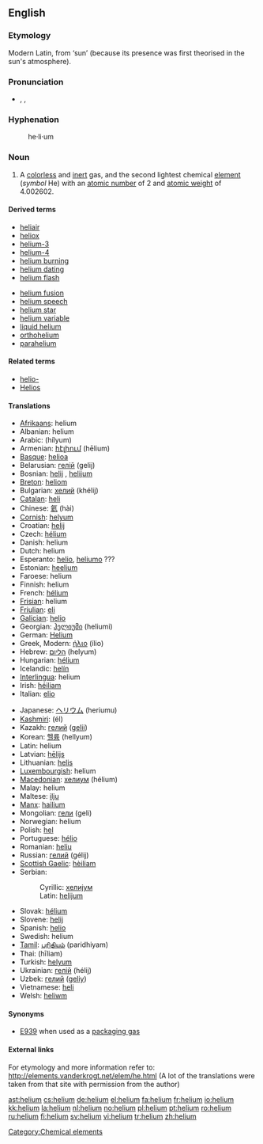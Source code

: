 {{see|Helium}}
==English==
{{wikipedia}}
{{elements|He|hydrogen|H|lithium|Li}}

===Etymology===
Modern Latin, from {{AGr.}} '''{{polytonic|[[ἥλιος]]}}''' ‘sun’ (because its presence was first theorised in the sun's atmosphere).

===Pronunciation===
*{{AHD|hē'lēəm}}, {{IPA|/ˈhiːlɪəm/}}, {{SAMPA|/"hi:li@m/}}

===Hyphenation===
:he&middot;li&middot;um

===Noun===
{{en-noun|-}}

# A [[colorless]] and [[inert]] gas, and the second lightest chemical [[element]] (''symbol'' He) with an [[atomic number]] of 2 and [[atomic weight]] of 4.002602.

====Derived terms====
{{top2}}
*[[heliair]]
*[[heliox]]
*[[helium-3]]
*[[helium-4]]
*[[helium burning]]
*[[helium dating]]
*[[helium flash]]
{{mid2}}
*[[helium fusion]]
*[[helium speech]]
*[[helium star]]
*[[helium variable]]
*[[liquid helium]]
*[[orthohelium]]
*[[parahelium]]
{{bottom}}

====Related terms====
*[[helio-]]<!--of the sun, not of helium-->
*[[Helios]]<!--the Greek sun god that helium is named after-->

====Translations====
{{top}}
*[[Afrikaans]]: helium
*Albanian: helium
*Arabic: {{ARchar|[[هيليوم]]}} (hílyum) {{m}}
*Armenian: [[հէլիում]] (hēlium)
*[[Basque]]: [[helioa]]
*Belarusian: [[гелій]] (gelij) {{m}}
*Bosnian: [[helij#Bosnian|helij]] {{m}}, [[helijum#Bosnian|helijum]] {{m}}
*[[Breton]]: [[heliom]] {{m}}
*Bulgarian: [[хелий]] (khélij) {{m}}
*[[Catalan]]: [[heli]]
*Chinese: [[氦]] (hài)
*[[Cornish]]: [[helyum]]
*Croatian: [[helij#Croatian|helij]] {{m}}
*Czech: [[hélium]] {{n}}
*Danish: helium
*Dutch: helium {{n}}
*Esperanto: [[helio]], [[heliumo]] ???
*Estonian: [[heelium]]
*Faroese: helium
*Finnish: helium
*French: [[hélium]] {{m}}
*[[Frisian]]: helium
*[[Friulian]]: [[eli]]
*[[Galician]]: [[helio]]
*Georgian: [[ჰელიუმი]] (heliumi)
*German: [[Helium]] {{n}}
*Greek, Modern: [[ήλιο]] (ílio) {{n}}
*Hebrew: [[הליום]] (helyum)
*Hungarian: [[hélium]]
*Icelandic: [[helín]]
*[[Interlingua]]: helium
*Irish: [[héiliam]]
*Italian: [[elio]] {{m}}
{{mid}}
*Japanese: [[ヘリウム]] (heriumu)
*[[Kashmiri]]: (él)
*Kazakh: [[гелий]] ([[gelii]])
*Korean: [[헬륨]] (hellyum)
*Latin: helium
*Latvian: [[hēlijs]]
*Lithuanian: [[helis]]
*[[Luxembourgish]]: helium
*[[Macedonian]]: [[хелиум]] (hélium) {{m}}
*Malay: helium
*Maltese: [[ilju]]
*[[Manx]]: [[hailium]]
*Mongolian: [[гели]] (geli)
*Norwegian: helium
*Polish: [[hel]] {{m}}
*Portuguese: [[hélio]] {{m}}
*Romanian: [[heliu]] {{n}}
*Russian: [[гелий]] (gélij) {{m}}
*[[Scottish Gaelic]]: [[hèiliam]]
*Serbian:
*:Cyrillic: [[хелијум#Serbian|хелијум]] {{m}}
*:Latin: [[helijum#Serbian|helijum]] {{m}}
*Slovak: [[hélium]]
*Slovene: [[helij#Slovene|helij]] {{m}}
*Spanish: [[helio]] {{m}}
*Swedish: helium
*[[Tamil]]: [[பரிதியம் ]] (paridhiyam)
*Thai: {{THchar|[[ฮีเลียม]]}} (hīliam)
*Turkish: [[helyum]]
*Ukrainian: [[гелій]] (hélij) {{m}}
*Uzbek: [[гелий]] ([[geliy]])
*Vietnamese: [[heli]]
*Welsh: [[heliwm]]
{{bottom}}

====Synonyms====
*[[E939]] when used as a [[packaging gas]]

====External links====
For etymology and more information refer to:
http://elements.vanderkrogt.net/elem/he.html
(A lot of the translations were taken from that site with permission from the author)

[[Category:Chemical elements]]

[[ast:helium]]
[[cs:helium]]
[[de:helium]]
[[el:helium]]
[[fa:helium]]
[[fr:helium]]
[[io:helium]]
[[kk:helium]]
[[la:helium]]
[[nl:helium]]
[[no:helium]]
[[pl:helium]]
[[pt:helium]]
[[ro:helium]]
[[ru:helium]]
[[fi:helium]]
[[sv:helium]]
[[vi:helium]]
[[tr:helium]]
[[zh:helium]]